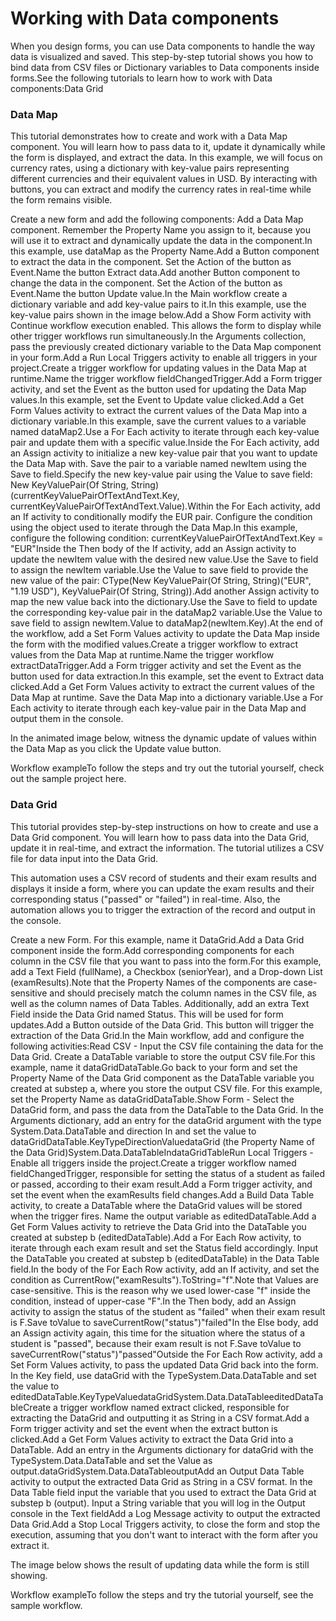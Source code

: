 ﻿# Working with Data components

When you design forms, you can use Data components
            to handle the way data is visualized and saved. This step-by-step tutorial shows you how
            to bind data from CSV files or Dictionary variables to Data components inside
                forms.See the following tutorials to learn how to work with Data
                components:Data Grid

### Data Map

This tutorial demonstrates how to create and work with a Data Map
            component. You will learn how to pass data to it, update it dynamically while the form
            is displayed, and extract the data. In this example, we will focus on currency rates,
            using a dictionary with key-value pairs representing different currencies and their
            equivalent values in USD. By interacting with buttons, you can extract and modify the
            currency rates in real-time while the form remains visible.

Create a new form and add the following components: Add a Data Map component. Remember the Property Name you
                            assign to it, because you will use it to extract and dynamically update
                            the data in the component.In this example, use dataMap as the Property
                                Name.Add a Button component to extract the data in the component. Set
                            the Action of the button as Event.Name the button Extract data.Add another Button component to change the data in the
                            component. Set the Action of the button as Event.Name the button Update value.In the Main workflow create a dictionary variable and add key-value
                    pairs to it.In this example, use the key-value pairs shown in the image below.Add a Show Form activity with Continue workflow execution
                    enabled. This allows the form to display while other trigger workflows run
                    simultaneously.In the Arguments collection, pass the previously created
                            dictionary variable to the Data Map component in your form.Add a Run Local Triggers activity to enable all triggers in your
                    project.Create a trigger workflow for updating values in the Data Map at runtime.Name the trigger workflow fieldChangedTrigger.Add a Form trigger activity, and set the Event as the
                            button used for updating the Data Map values.In this example, set the Event to Update value
                                clicked.Add a Get Form Values activity to extract the current values of
                            the Data Map into a dictionary variable.In this example, save the current values to a variable named
                                dataMap2.Use a For Each activity to iterate through each key-value pair
                            and update them with a specific value.Inside the For Each activity, add an Assign activity to
                            initialize a new key-value pair that you want to update the Data Map
                            with.  Save the pair to a variable named newItem using
                                    the Save to field.Specify the new key-value pair using the Value to save
                                    field: New KeyValuePair(Of String,
                                        String)(currentKeyValuePairOfTextAndText.Key,
                                        currentKeyValuePairOfTextAndText.Value).Within the For Each activity, add an If activity to
                            conditionally modify the EUR pair. Configure the
                            condition using the object used to iterate through the Data Map.In this example, configure the following condition:
                                currentKeyValuePairOfTextAndText.Key =
                            "EUR"Inside the Then body of the If activity, add an
                                Assign activity to update the newItem value
                            with the desired new value.Use the Save to field to assign the
                                        newItem variable.Use the Value to save field to provide the new value of
                                    the pair: CType(New KeyValuePair(Of String,
                                        String)("EUR", "1.19 USD"), KeyValuePair(Of String,
                                        String)).Add another Assign activity to map the new value back into the
                            dictionary.Use the Save to field to update the corresponding
                                    key-value pair in the dataMap2 variable.Use the Value to save field to assign
                                        newItem.Value to
                                        dataMap2(newItem.Key).At the end of the workflow, add a Set Form Values activity to
                            update the Data Map inside the form with the modified values.Create a trigger workflow to extract values from the Data Map at runtime.Name the trigger workflow extractDataTrigger.Add a Form trigger activity and set the Event as the
                            button used for data extraction.In this example, set the event to Extract data
                                clicked.Add a Get Form Values activity to extract the current values of
                            the Data Map at runtime. Save the Data Map into a dictionary
                            variable.Use a For Each activity to iterate through each key-value pair
                            in the Data Map and output them in the console.

In the animated image below, witness the dynamic update of
            values within the Data Map as you click the Update value button.

Workflow exampleTo follow the steps and try out the tutorial yourself, check out the sample project
                    here.


### Data Grid

This tutorial provides step-by-step instructions on how to create
            and use a Data Grid component. You will learn how to pass data into the Data Grid,
            update it in real-time, and extract the information. The tutorial utilizes a CSV file
            for data input into the Data Grid.

This automation uses a CSV record of students and their
            exam results and displays it inside a form, where you can update the exam results and
            their corresponding status ("passed" or "failed") in real-time. Also, the automation
            allows you to trigger the extraction of the record and output in the console.

Create a new Form. For this example, name it DataGrid.Add a Data Grid component inside the form.Add corresponding components for each column in the CSV file that you want to pass into the form.For this example, add a Text Field (fullName), a Checkbox (seniorYear), and a Drop-down List (examResults).Note that the Property Names of the components are case-sensitive
                                and should precisely match the column names in the CSV file, as well
                                as the column names of Data Tables. Additionally, add an extra Text Field inside the Data Grid named Status. This will be used for form updates.Add a Button outside of the Data Grid. This button will trigger the extraction of the Data Grid.In the Main workflow, add and configure the following activities:Read CSV - Input the CSV file containing the data for the Data Grid. Create a DataTable variable to store the output CSV file.For this example, name it dataGridDataTable.Go back to your form and set the Property Name of the Data Grid
                            component as the DataTable variable you created at substep a, where you
                            store the output CSV file. For this example, set the Property
                                Name as dataGridDataTable.Show Form - Select the DataGrid form, and pass the data
                            from the DataTable to the Data Grid. In the Arguments dictionary, add an entry for the
                                dataGrid argument with the type
                                System.Data.DataTable and direction
                                In and set the value to
                                dataGridDataTable.KeyTypeDirectionValuedataGrid (the Property
                                                  Name of the Data Grid)System.Data.DataTableIndataGridTableRun Local Triggers - Enable all triggers inside the project.Create a trigger workflow named fieldChangedTrigger, responsible for setting the status of a student as failed or passed, according to their exam result.Add a Form trigger activity, and set the event when the examResults field changes.Add a Build Data Table activity, to create a DataTable where the DataGrid values will be stored when the trigger fires. Name the output variable as editedDataTable.Add a Get Form Values activity to retrieve the Data Grid into the DataTable you created at substep b (editedDataTable).Add a For Each Row activity, to iterate through each exam result and set the Status field accordingly. Input the DataTable you created at substep b (editedDataTable) in the Data Table field.In the body of the For Each Row activity, add an If activity, and set the condition as CurrentRow("examResults").ToString="f".Note that Values are case-sensitive. This is the reason why we used lower-case "f"
                            inside the condition, instead of upper-case "F".In the Then body, add an Assign activity to assign the status of the student as "failed" when their exam result is F.Save toValue to saveCurrentRow("status")"failed"In the Else body, add an Assign activity again, this time for the situation where the status of a student is "passed", because their exam result is not F.Save toValue to saveCurrentRow("status")"passed"Outside the For Each Row activity, add a Set Form Values activity, to pass the updated Data Grid back into the form. In the Key field, use dataGrid with the TypeSystem.Data.DataTable and set the value to editedDataTable.KeyTypeValuedataGridSystem.Data.DataTableeditedDataTableCreate a trigger workflow named extract clicked, responsible for extracting the DataGrid and outputting it as String in a CSV format.Add a Form trigger activity and set the event when the extract button is clicked.Add a Get Form Values activity to extract the Data Grid into a DataTable. Add an entry in the Arguments dictionary for dataGrid with the TypeSystem.Data.DataTable and set the Value as output.dataGridSystem.Data.DataTableoutputAdd an Output Data Table activity to output the extracted Data Grid as String in a CSV format. In the Data Table field input the variable that you used to extract the Data Grid at substep b (output). Input a String variable that you will log in the Output console in the Text fieldAdd a Log Message activity to output the extracted Data Grid.Add a Stop Local Triggers activity, to close the form and stop the execution, assuming that you don't want to interact with the form after you extract it.

The image below shows the result of updating data while the form is still showing.

Workflow exampleTo follow the steps and try the tutorial yourself, see the sample workflow.

